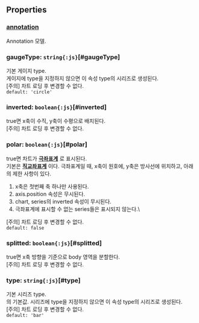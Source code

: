## Properties

### [annotation](./config/annotation)
Annotation 모델.  

### gaugeType: `string{:js}`[#gaugeType]
기본 게이지 type.\
게이지에 type을 지정하지 않으면 이 속성 type의 시리즈로 생성된다.\
[주의] 차트 로딩 후 변경할 수 없다.  
`default: 'circle'`  

### inverted: `boolean{:js}`[#inverted]
true면 x축이 수직, y축이 수평으로 배치된다.\
[주의] 차트 로딩 후 변경할 수 없다.  

### polar: `boolean{:js}`[#polar]
true면 차트가  **[극좌표계](https://en.wikipedia.org/wiki/Polar_coordinate_system)** 로 표시된다.\
기본은  **[직교좌표계](https://en.wikipedia.org/wiki/Cartesian_coordinate_system)** 이다.
극좌표계일 때,
x축이 원호에, y축은 방사선에 위치하고, 아래의 제한 사항이 있다.
1. x축은 첫번째 축 하나만 사용된다.
2. axis.position 속성은 무시된다.
3. chart, series의 inverted 속성이 무시된다.
4. 극좌표계에 표시할 수 없는 series들은 표시되지 않는다.\

[주의] 차트 로딩 후 변경할 수 없다.  
`default: false`  

### splitted: `boolean{:js}`[#splitted]
true면 x축 방향을 기준으로 body 영역을 분할한다.\
[주의] 차트 로딩 후 변경할 수 없다.  

### type: `string{:js}`[#type]
기본 시리즈 type.\
  의 기본값.
시리즈에 type을 지정하지 않으면 이 속성 type의 시리즈로 생성된다.\
[주의] 차트 로딩 후 변경할 수 없다.  
`default: 'bar'`  
